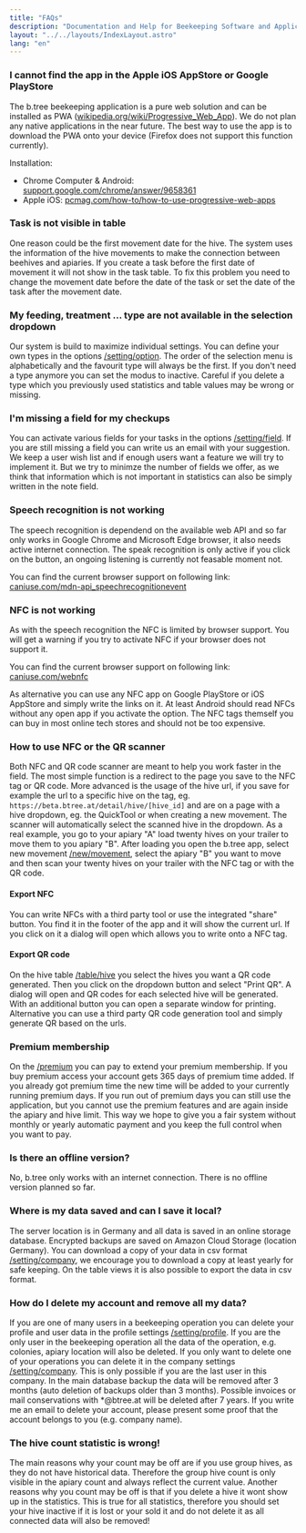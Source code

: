 ```yaml
---
title: "FAQs"
description: "Documentation and Help for Beekeeping Software and Application"
layout: "../../layouts/IndexLayout.astro"
lang: "en"
---
```


### I cannot find the app in the Apple iOS AppStore or Google PlayStore

The b.tree beekeeping application is a pure web solution and can be installed as PWA ([wikipedia.org/wiki/Progressive_Web_App](https://en.wikipedia.org/wiki/Progressive_Web_App)). We do not plan any native applications in the near future. The best way to use the app is to download the PWA onto your device (Firefox does not support this function currently).

Installation:

- Chrome Computer & Android: [support.google.com/chrome/answer/9658361](https://support.google.com/chrome/answer/9658361)
- Apple iOS: [pcmag.com/how-to/how-to-use-progressive-web-apps](https://www.pcmag.com/how-to/how-to-use-progressive-web-apps)

### Task is not visible in table

One reason could be the first movement date for the hive. The system uses the information of the hive movements to make the connection between beehives and apiaries. If you create a task before the first date of movement it will not show in the task table. To fix this problem you need to change the movement date before the date of the task or set the date of the task after the movement date.

### My feeding, treatment ... type are not available in the selection dropdown

Our system is build to maximize individual settings. You can define your own types in the options [/setting/option](https://app.btree.at/setting/option/checkup_types). The order of the selection menu is alphabetically and the favourit type will always be the first. If you don't need a type anymore you can set the modus to inactive. Careful if you delete a type which you previously used statistics and table values may be wrong or missing.

### I'm missing a field for my checkups

You can activate various fields for your tasks in the options [/setting/field](https://app.btree.at/setting/field). If you are still missing a field you can write us an email with your suggestion. We keep a user wish list and if enough users want a feature we will try to implement it. But we try to minimze the number of fields we offer, as we think that information which is not important in statistics can also be simply written in the note field.

### Speech recognition is not working

The speech recognition is dependend on the available web API and so far only works in Google Chrome and Microsoft Edge browser, it also needs active internet connection. The speak recognition is only active if you click on the button, an ongoing listening is currently not feasable moment not.

You can find the current browser support on following link: [caniuse.com/mdn-api_speechrecognitionevent](https://caniuse.com/mdn-api_speechrecognitionevent)

### NFC is not working

As with the speech recognition the NFC is limited by browser support. You will get a warning if you try to activate NFC if your browser does not support it.

You can find the current browser support on following link: [caniuse.com/webnfc](https://caniuse.com/webnfc)

As alternative you can use any NFC app on Google PlayStore or iOS AppStore and simply write the links on it. At least Android should read NFCs without any open app if you activate the option. The NFC tags themself you can buy in most online tech stores and should not be too expensive.

### How to use NFC or the QR scanner

Both NFC and QR code scanner are meant to help you work faster in the field. The most simple function is a redirect to the page you save to the NFC tag or QR code. More advanced is the usage of the hive url, if you save for example the url to a specific hive on the tag, eg. `https://beta.btree.at/detail/hive/[hive_id]` and are on a page with a hive dropdown, eg. the QuickTool or when creating a new movement. The scanner will automatically select the scanned hive in the dropdown. As a real example, you go to your apiary "A" load twenty hives on your trailer to move them to you apiary "B". After loading you open the b.tree app, select new movement [/new/movement](https://app.btree.at/new/movement), select the apiary "B" you want to move and then scan your twenty hives on your trailer with the NFC tag or with the QR code.

#### Export NFC

You can write NFCs with a third party tool or use the integrated "share" button. You find it in the footer of the app and it will show the current url. If you click on it a dialog will open which allows you to write onto a NFC tag.

#### Export QR code

On the hive table [/table/hive](https://app.btree.at/table/hive) you select the hives you want a QR code generated. Then you click on the dropdown button and select "Print QR". A dialog will open and QR codes for each selected hive will be generated. With an additional button you can open a separate window for printing. Alternative you can use a third party QR code generation tool and simply generate QR based on the urls.

### Premium membership

On the [/premium](https://app.btree.at/premium) you can pay to extend your premium membership. If you buy premium access your account gets 365 days of premium time added. If you already got premium time the new time will be added to your currently running premium days. If you run out of premium days you can still use the application, but you cannot use the premium features and are again inside the apiary and hive limit. This way we hope to give you a fair system without monthly or yearly automatic payment and you keep the full control when you want to pay.

### Is there an offline version?

No, b.tree only works with an internet connection. There is no offline version planned so far.

### Where is my data saved and can I save it local?

The server location is in Germany and all data is saved in an online storage database. Encrypted backups are saved on Amazon Cloud Storage (location Germany). You can download a copy of your data in csv format [/setting/company](https://app.btree.at/setting/company), we encourage you to download a copy at least yearly for safe keeping. On the table views it is also possible to export the data in csv format.

### How do I delete my account and remove all my data?

If you are one of many users in a beekeeping operation you can delete your profile and user data in the profile settings [/setting/profile](https://app.btree.at/setting/profile). If you are the only user in the beekeeping operation all the data of the operation, e.g. colonies, apiary location will also be deleted. If you only want to delete one of your operations you can delete it in the company settings [/setting/company](https://app.btree.at/setting/company). This is only possible if you are the last user in this company. In the main database backup the data will be removed after 3 months (auto deletion of backups older than 3 months). Possible invoices or mail conservations with \*@btree.at will be deleted after 7 years. If you write me an email to delete your account, please present some proof that the account belongs to you (e.g. company name).

### The hive count statistic is wrong!

The main reasons why your count may be off are if you use group hives, as they do not have historical data. Therefore the group hive count is only visible in the apiary count and always reflect the current value. Another reasons why you count may be off is that if you delete a hive it wont show up in the statistics. This is true for all statistics, therefore you should set your hive inactive if it is lost or your sold it and do not delete it as all connected data will also be removed!
